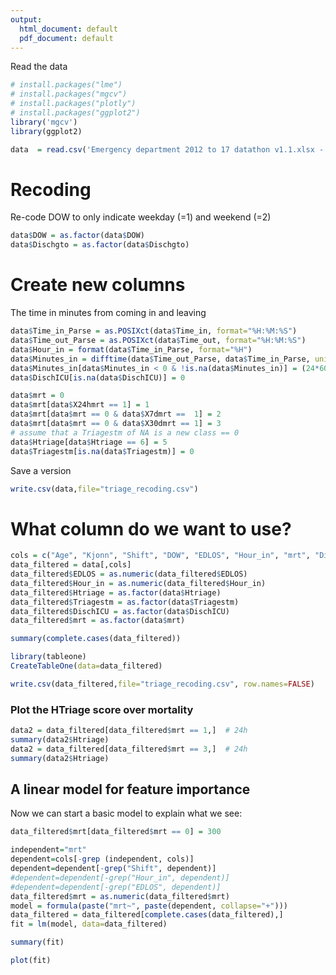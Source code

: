 ```yaml
---
output:
  html_document: default
  pdf_document: default
---
```


Read the data

```r
# install.packages("lme")
# install.packages("mgcv")
# install.packages("plotly")
# install.packages("ggplot2")
library('mgcv')
library(ggplot2)
```

```r
data  = read.csv('Emergency department 2012 to 17 datathon v1.1.xlsx - Data.csv', header=TRUE)
```

# Recoding

Re-code DOW to only indicate weekday (=1) and weekend (=2)

```r
data$DOW = as.factor(data$DOW)
data$Dischgto = as.factor(data$Dischgto)
```

# Create new columns

The time in minutes from coming in and leaving

```r
data$Time_in_Parse = as.POSIXct(data$Time_in, format="%H:%M:%S")
data$Time_out_Parse = as.POSIXct(data$Time_out, format="%H:%M:%S")
data$Hour_in = format(data$Time_in_Parse, format="%H")
data$Minutes_in = difftime(data$Time_out_Parse, data$Time_in_Parse, units="mins")
data$Minutes_in[data$Minutes_in < 0 & !is.na(data$Minutes_in)] = (24*60) + data$Minutes_in[data$Minutes_in < 0 & !is.na(data$Minutes_in)]
data$DischICU[is.na(data$DischICU)] = 0
```

```r
data$mrt = 0
data$mrt[data$X24hmrt == 1] = 1
data$mrt[data$mrt == 0 & data$X7dmrt ==  1] = 2
data$mrt[data$mrt == 0 & data$X30dmrt == 1] = 3
# assume that a Triagestm of NA is a new class == 0
data$Htriage[data$Htriage == 6] = 5
data$Triagestm[is.na(data$Triagestm)] = 0
```

Save a version

```r
write.csv(data,file="triage_recoding.csv")
```

# What column do we want to use?

```r
cols = c("Age", "Kjonn", "Shift", "DOW", "EDLOS", "Hour_in", "mrt", "DischICU", "Htriage", "Triagestm")
data_filtered = data[,cols]
data_filtered$EDLOS = as.numeric(data_filtered$EDLOS)
data_filtered$Hour_in = as.numeric(data_filtered$Hour_in)
data_filtered$Htriage = as.factor(data$Htriage)
data_filtered$Triagestm = as.factor(data$Triagestm)
data_filtered$DischICU = as.factor(data$DischICU)
data_filtered$mrt = as.factor(data$mrt)
```
```r
summary(complete.cases(data_filtered))
```
```r
library(tableone)
CreateTableOne(data=data_filtered)
```

```r
write.csv(data_filtered,file="triage_recoding.csv", row.names=FALSE)
```


### Plot the HTriage score over mortality

```r
data2 = data_filtered[data_filtered$mrt == 1,]  # 24h
summary(data2$Htriage)
data2 = data_filtered[data_filtered$mrt == 3,]  # 24h
summary(data2$Htriage)
```


## A linear model for feature importance

Now we can start a basic model to explain what we see:

```r
data_filtered$mrt[data_filtered$mrt == 0] = 300

independent="mrt"
dependent=cols[-grep (independent, cols)]
dependent=dependent[-grep("Shift", dependent)]
#dependent=dependent[-grep("Hour_in", dependent)]
#dependent=dependent[-grep("EDLOS", dependent)]
data_filtered$mrt = as.numeric(data_filtered$mrt)
model = formula(paste("mrt~", paste(dependent, collapse="+")))
data_filtered = data_filtered[complete.cases(data_filtered),]
fit = lm(model, data=data_filtered)
```

```r
summary(fit)
```

```r
plot(fit)
```


